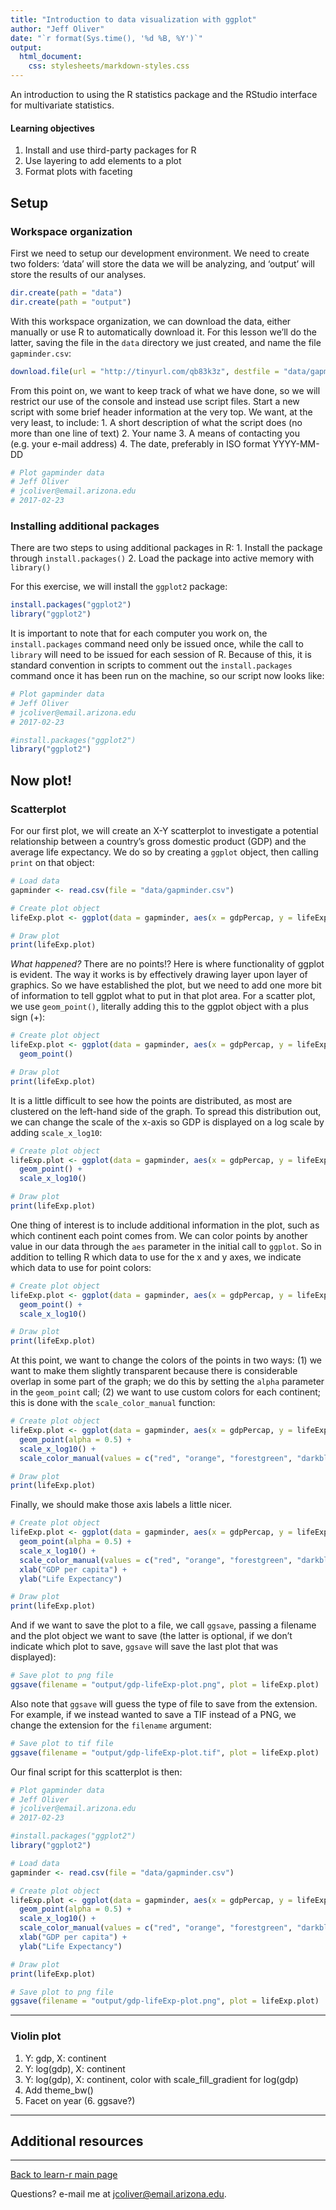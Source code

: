 ```yaml
---
title: "Introduction to data visualization with ggplot"
author: "Jeff Oliver"
date: "`r format(Sys.time(), '%d %B, %Y')`"
output: 
  html_document:
    css: stylesheets/markdown-styles.css
---
```


An introduction to using the R statistics package and the RStudio interface for multivariate statistics.

#### Learning objectives
1. Install and use third-party packages for R
2. Use layering to add elements to a plot
3. Format plots with faceting

## Setup
### Workspace organization
First we need to setup our development environment. We need to create two folders: 'data' will store the data we will be analyzing, and 'output' will store the results of our analyses.
```r
dir.create(path = "data")
dir.create(path = "output")
```

With this workspace organization, we can download the data, either manually or use R to automatically download it. For this lesson we'll do the latter, saving the file in the `data` directory we just created, and name the file `gapminder.csv`:

```r
download.file(url = "http://tinyurl.com/qb83k3z", destfile = "data/gapminder.csv")
```

From this point on, we want to keep track of what we have done, so we will restrict our use of the console and instead use script files. Start a new script with some brief header information at the very top. We want, at the very least, to include:
1. A short description of what the script does (no more than one line of text)
2. Your name
3. A means of contacting you (e.g. your e-mail address)
4. The date, preferably in ISO format YYYY-MM-DD
```r
# Plot gapminder data
# Jeff Oliver
# jcoliver@email.arizona.edu
# 2017-02-23
```

### Installing additional packages
There are two steps to using additional packages in R:
1. Install the package through `install.packages()`
2. Load the package into active memory with `library()`

For this exercise, we will install the `ggplot2` package:

```r
install.packages("ggplot2")
library("ggplot2")
```

It is important to note that for each computer you work on, the `install.packages` command need only be issued once, while the call to `library` will need to be issued for each session of R. Because of this, it is standard convention in scripts to comment out the `install.packages` command once it has been run on the machine, so our script now looks like:

```r
# Plot gapminder data
# Jeff Oliver
# jcoliver@email.arizona.edu
# 2017-02-23

#install.packages("ggplot2")
library("ggplot2")
```

## Now plot!

### Scatterplot
For our first plot, we will create an X-Y scatterplot to investigate a potential relationship between a country's gross domestic product (GDP) and the average life expectancy. We do so by creating a `ggplot` object, then calling `print` on that object:

```r
# Load data
gapminder <- read.csv(file = "data/gapminder.csv")

# Create plot object
lifeExp.plot <- ggplot(data = gapminder, aes(x = gdpPercap, y = lifeExp))

# Draw plot
print(lifeExp.plot)  
```

_What happened?_ There are no points!? Here is where functionality of ggplot is evident. The way it works is by effectively drawing layer upon layer of graphics. So we have established the plot, but we need to add one more bit of information to tell ggplot what to put in that plot area. For a scatter plot, we use `geom_point()`, literally adding this to the ggplot object with a plus sign (+):

```r
# Create plot object
lifeExp.plot <- ggplot(data = gapminder, aes(x = gdpPercap, y = lifeExp)) +
  geom_point()

# Draw plot
print(lifeExp.plot)  
```

It is a little difficult to see how the points are distributed, as most are clustered on the left-hand side of the graph. To spread this distribution out, we can change the scale of the x-axis so GDP is displayed on a log scale by adding `scale_x_log10`:

```r
# Create plot object
lifeExp.plot <- ggplot(data = gapminder, aes(x = gdpPercap, y = lifeExp)) +
  geom_point() +
  scale_x_log10()

# Draw plot
print(lifeExp.plot)  
```

One thing of interest is to include additional information in the plot, such as which continent each point comes from. We can color points by another value in our data through the `aes` parameter in the initial call to `ggplot`. So in addition to telling R which data to use for the x and y axes, we indicate which data to use for point colors:

```r
# Create plot object
lifeExp.plot <- ggplot(data = gapminder, aes(x = gdpPercap, y = lifeExp, color = continent)) +
  geom_point() +
  scale_x_log10()

# Draw plot
print(lifeExp.plot)  
```

At this point, we want to change the colors of the points in two ways: (1) we want to make them slightly transparent because there is considerable overlap in some part of the graph; we do this by setting the `alpha` parameter in the `geom_point` call; (2) we want to use custom colors for each continent; this is done with the `scale_color_manual` function:

```r
# Create plot object
lifeExp.plot <- ggplot(data = gapminder, aes(x = gdpPercap, y = lifeExp, color = continent)) +
  geom_point(alpha = 0.5) +
  scale_x_log10() +
  scale_color_manual(values = c("red", "orange", "forestgreen", "darkblue", "violet"))

# Draw plot
print(lifeExp.plot)  
```

Finally, we should make those axis labels a little nicer.

```r
# Create plot object
lifeExp.plot <- ggplot(data = gapminder, aes(x = gdpPercap, y = lifeExp, color = continent)) +
  geom_point(alpha = 0.5) +
  scale_x_log10() +
  scale_color_manual(values = c("red", "orange", "forestgreen", "darkblue", "violet")) +
  xlab("GDP per capita") +
  ylab("Life Expectancy")

# Draw plot
print(lifeExp.plot)
```

And if we want to save the plot to a file, we call `ggsave`, passing a filename and the plot object we want to save (the latter is optional, if we don't indicate which plot to save, `ggsave` will save the last plot that was displayed):

```r
# Save plot to png file
ggsave(filename = "output/gdp-lifeExp-plot.png", plot = lifeExp.plot)
```

Also note that `ggsave` will guess the type of file to save from the extension. For example, if we instead wanted to save a TIF instead of a PNG, we change the extension for the `filename` argument:

```r
# Save plot to tif file
ggsave(filename = "output/gdp-lifeExp-plot.tif", plot = lifeExp.plot)
```

Our final script for this scatterplot is then:

```r
# Plot gapminder data
# Jeff Oliver
# jcoliver@email.arizona.edu
# 2017-02-23

#install.packages("ggplot2")
library("ggplot2")

# Load data
gapminder <- read.csv(file = "data/gapminder.csv")

# Create plot object
lifeExp.plot <- ggplot(data = gapminder, aes(x = gdpPercap, y = lifeExp, color = continent)) +
  geom_point(alpha = 0.5) +
  scale_x_log10() +
  scale_color_manual(values = c("red", "orange", "forestgreen", "darkblue", "violet")) +
  xlab("GDP per capita") +
  ylab("Life Expectancy")

# Draw plot
print(lifeExp.plot)  

# Save plot to png file
ggsave(filename = "output/gdp-lifeExp-plot.png", plot = lifeExp.plot)
```

***

### Violin plot
1. Y: gdp, X: continent
2. Y: log(gdp), X: continent
3. Y: log(gdp), X: continent, color with scale_fill_gradient for log(gdp)
4. Add theme_bw()
5. Facet on year
(6. ggsave?)

***

## Additional resources

***

<a href="index.html">Back to learn-r main page</a>
  
Questions?  e-mail me at <a href="mailto:jcoliver@email.arizona.edu">jcoliver@email.arizona.edu</a>.